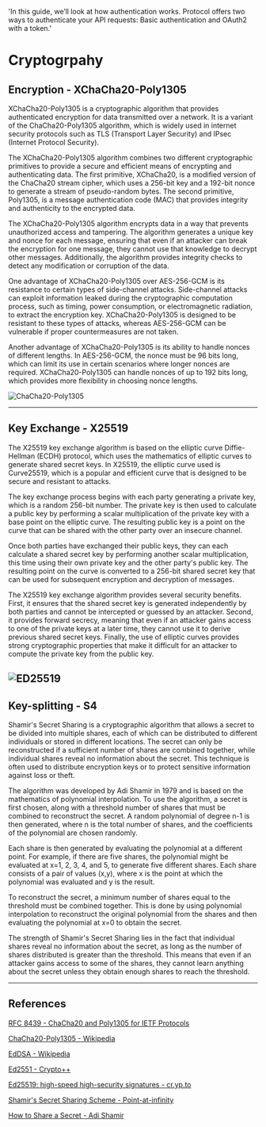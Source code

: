   'In this guide, we’ll look at how authentication works. Protocol offers two ways to authenticate your API requests: Basic authentication and OAuth2 with a token.'

# Cryptogrpahy

## Encryption - XChaCha20-Poly1305

XChaCha20-Poly1305 is a cryptographic algorithm that provides authenticated encryption for data transmitted over a network. It is a variant of the ChaCha20-Poly1305 algorithm, which is widely used in internet security protocols such as TLS (Transport Layer Security) and IPsec (Internet Protocol Security).

The XChaCha20-Poly1305 algorithm combines two different cryptographic primitives to provide a secure and efficient means of encrypting and authenticating data. The first primitive, XChaCha20, is a modified version of the ChaCha20 stream cipher, which uses a 256-bit key and a 192-bit nonce to generate a stream of pseudo-random bytes. The second primitive, Poly1305, is a message authentication code (MAC) that provides integrity and authenticity to the encrypted data.

The XChaCha20-Poly1305 algorithm encrypts data in a way that prevents unauthorized access and tampering. The algorithm generates a unique key and nonce for each message, ensuring that even if an attacker can break the encryption for one message, they cannot use that knowledge to decrypt other messages. Additionally, the algorithm provides integrity checks to detect any modification or corruption of the data.

One advantage of XChaCha20-Poly1305 over AES-256-GCM is its resistance to certain types of side-channel attacks. Side-channel attacks can exploit information leaked during the cryptographic computation process, such as timing, power consumption, or electromagnetic radiation, to extract the encryption key. XChaCha20-Poly1305 is designed to be resistant to these types of attacks, whereas AES-256-GCM can be vulnerable if proper countermeasures are not taken.

Another advantage of XChaCha20-Poly1305 is its ability to handle nonces of different lengths. In AES-256-GCM, the nonce must be 96 bits long, which can limit its use in certain scenarios where longer nonces are required. XChaCha20-Poly1305 can handle nonces of up to 192 bits long, which provides more flexibility in choosing nonce lengths.

![ChaCha20-Poly1305](/assets/ChaCha20-Poly1305_Encryption.svg)

---

## Key Exchange - X25519

The X25519 key exchange algorithm is based on the elliptic curve Diffie-Hellman (ECDH) protocol, which uses the mathematics of elliptic curves to generate shared secret keys. In X25519, the elliptic curve used is Curve25519, which is a popular and efficient curve that is designed to be secure and resistant to attacks.

The key exchange process begins with each party generating a private key, which is a random 256-bit number. The private key is then used to calculate a public key by performing a scalar multiplication of the private key with a base point on the elliptic curve. The resulting public key is a point on the curve that can be shared with the other party over an insecure channel.

Once both parties have exchanged their public keys, they can each calculate a shared secret key by performing another scalar multiplication, this time using their own private key and the other party's public key. The resulting point on the curve is converted to a 256-bit shared secret key that can be used for subsequent encryption and decryption of messages.

The X25519 key exchange algorithm provides several security benefits. First, it ensures that the shared secret key is generated independently by both parties and cannot be intercepted or guessed by an attacker. Second, it provides forward secrecy, meaning that even if an attacker gains access to one of the private keys at a later time, they cannot use it to derive previous shared secret keys. Finally, the use of elliptic curves provides strong cryptographic properties that make it difficult for an attacker to compute the private key from the public key.


![ED25519](/assets/ed25519.png)
---

## Key-splitting - S4

Shamir's Secret Sharing is a cryptographic algorithm that allows a secret to be divided into multiple shares, each of which can be distributed to different individuals or stored in different locations. The secret can only be reconstructed if a sufficient number of shares are combined together, while individual shares reveal no information about the secret. This technique is often used to distribute encryption keys or to protect sensitive information against loss or theft.

The algorithm was developed by Adi Shamir in 1979 and is based on the mathematics of polynomial interpolation. To use the algorithm, a secret is first chosen, along with a threshold number of shares that must be combined to reconstruct the secret. A random polynomial of degree n-1 is then generated, where n is the total number of shares, and the coefficients of the polynomial are chosen randomly.

Each share is then generated by evaluating the polynomial at a different point. For example, if there are five shares, the polynomial might be evaluated at x=1, 2, 3, 4, and 5, to generate five different shares. Each share consists of a pair of values (x,y), where x is the point at which the polynomial was evaluated and y is the result.

To reconstruct the secret, a minimum number of shares equal to the threshold must be combined together. This is done by using polynomial interpolation to reconstruct the original polynomial from the shares and then evaluating the polynomial at x=0 to obtain the secret.

The strength of Shamir's Secret Sharing lies in the fact that individual shares reveal no information about the secret, as long as the number of shares distributed is greater than the threshold. This means that even if an attacker gains access to some of the shares, they cannot learn anything about the secret unless they obtain enough shares to reach the threshold.


---

## References

[RFC 8439 - ChaCha20 and Poly1305 for IETF Protocols](https://www.rfc-editor.org/rfc/rfc8439
)

[ChaCha20-Poly1305 - Wikipedia](https://en.wikipedia.org/wiki/ChaCha20-Poly1305)

[EdDSA - Wikipedia](https://en.wikipedia.org/wiki/EdDSA)

[Ed2551 - Crypto++](https://www.cryptopp.com/wiki/Ed25519)

[Ed25519: high-speed high-security signatures - cr.yp.to](https://ed25519.cr.yp.to/)

[Shamir's Secret Sharing Scheme - Point-at-infinity](http://point-at-infinity.org/ssss/)

[How to Share a Secret - Adi Shamir](https://dl.acm.org/doi/pdf/10.1145/359168.359176)